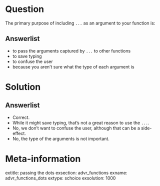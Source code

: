 Question
========

The primary purpose of including `...` as an argument to your function is:

Answerlist
----------

* to pass the arguments captured by `...` to other functions
* to save typing
* to confuse the user
* because you aren't sure what the type of each argument is

Solution
========

Answerlist
----------

* Correct.
* While it might save typing, that's not a great reason to use the `...`.
* No, we don't want to confuse the user, although that can be a side-effect.
* No, the type of the arguments is not important. 

Meta-information
================
extitle: passing the dots
exsection: advr_functions
exname: advr_functions_dots
extype: schoice
exsolution: 1000
